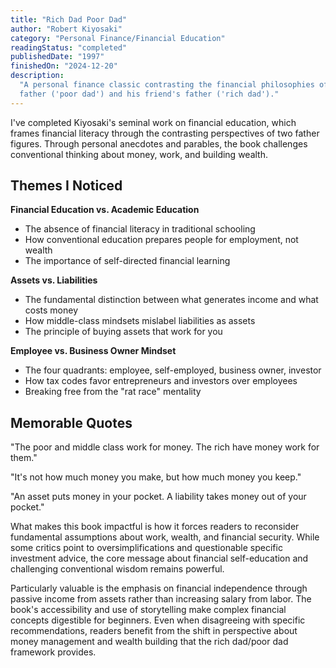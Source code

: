 ```yaml
---
title: "Rich Dad Poor Dad"
author: "Robert Kiyosaki"
category: "Personal Finance/Financial Education"
readingStatus: "completed"
publishedDate: "1997"
finishedOn: "2024-12-20"
description:
  "A personal finance classic contrasting the financial philosophies of the author's biological
  father ('poor dad') and his friend's father ('rich dad')."
---
```


I've completed Kiyosaki's seminal work on financial education, which frames financial literacy
through the contrasting perspectives of two father figures. Through personal anecdotes and parables,
the book challenges conventional thinking about money, work, and building wealth.

## Themes I Noticed

**Financial Education vs. Academic Education**

- The absence of financial literacy in traditional schooling
- How conventional education prepares people for employment, not wealth
- The importance of self-directed financial learning

**Assets vs. Liabilities**

- The fundamental distinction between what generates income and what costs money
- How middle-class mindsets mislabel liabilities as assets
- The principle of buying assets that work for you

**Employee vs. Business Owner Mindset**

- The four quadrants: employee, self-employed, business owner, investor
- How tax codes favor entrepreneurs and investors over employees
- Breaking free from the "rat race" mentality

## Memorable Quotes

"The poor and middle class work for money. The rich have money work for them."

"It's not how much money you make, but how much money you keep."

"An asset puts money in your pocket. A liability takes money out of your pocket."

What makes this book impactful is how it forces readers to reconsider fundamental assumptions about
work, wealth, and financial security. While some critics point to oversimplifications and
questionable specific investment advice, the core message about financial self-education and
challenging conventional wisdom remains powerful.

Particularly valuable is the emphasis on financial independence through passive income from assets
rather than increasing salary from labor. The book's accessibility and use of storytelling make
complex financial concepts digestible for beginners. Even when disagreeing with specific
recommendations, readers benefit from the shift in perspective about money management and wealth
building that the rich dad/poor dad framework provides.
